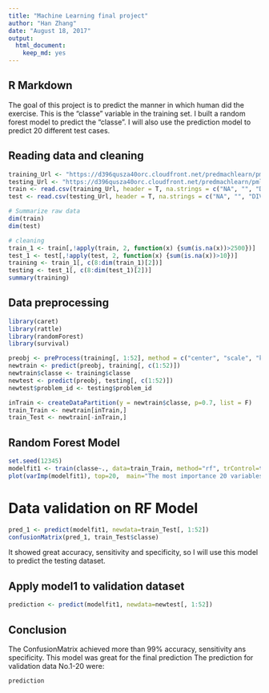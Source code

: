 ```yaml
---
title: "Machine Learning final project"
author: "Han Zhang"
date: "August 18, 2017"
output: 
  html_document: 
    keep_md: yes
---
```


## R Markdown

The goal of this project is to predict the manner in which human did the exercise. This is the "classe" variable in the training set. I built a random forest model to predict the "classe". I will also use the prediction model to predict 20 different test cases.


## Reading data and cleaning

```r
training_Url <- "https://d396qusza40orc.cloudfront.net/predmachlearn/pml-training.csv"
testing_Url <- "https://d396qusza40orc.cloudfront.net/predmachlearn/pml-testing.csv"
train <- read.csv(training_Url, header = T, na.strings = c("NA", "", "DIV/0!"))
test <- read.csv(testing_Url, header = T, na.strings = c("NA", "", "DIV/0!"))

# Summarize raw data
dim(train)
dim(test)

# cleaning
train_1 <- train[,!apply(train, 2, function(x) {sum(is.na(x))>2500})]
test_1 <- test[,!apply(test, 2, function(x) {sum(is.na(x))>10})]
training <- train_1[, c(8:dim(train_1)[2])]
testing <- test_1[, c(8:dim(test_1)[2])]
summary(training)
```


## Data preprocessing

```r
library(caret)
library(rattle)
library(randomForest)
library(survival)

preobj <- preProcess(training[, 1:52], method = c("center", "scale", "knnImpute"))
newtrain <- predict(preobj, training[, c(1:52)])
newtrain$classe <- training$classe
newtest <- predict(preobj, testing[, c(1:52)])
newtest$problem_id <- testing$problem_id

inTrain <- createDataPartition(y = newtrain$classe, p=0.7, list = F)
train_Train <- newtrain[inTrain,]
train_Test <- newtrain[-inTrain,]
```


## Random Forest Model

```r
set.seed(12345)
modelfit1 <- train(classe~., data=train_Train, method="rf", trControl=trainControl(method="repeatedcv", number=5, repeats=3))
plot(varImp(modelfit1), top=20,  main="The most importance 20 variables")
```
# Data validation on RF Model

```r
pred_1 <- predict(modelfit1, newdata=train_Test[, 1:52])
confusionMatrix(pred_1, train_Test$classe)
```
It showed great accuracy, sensitivity and specificity, so I will use this model to predict the testing dataset.


## Apply model1 to validation dataset

```r
prediction <- predict(modelfit1, newdata=newtest[, 1:52])
```

## Conclusion

The ConfusionMatrix achieved more than 99% accuracy, sensitivity ans specificity. This model was great for the final prediction The prediction for validation data No.1-20 were:

```r
prediction
```
